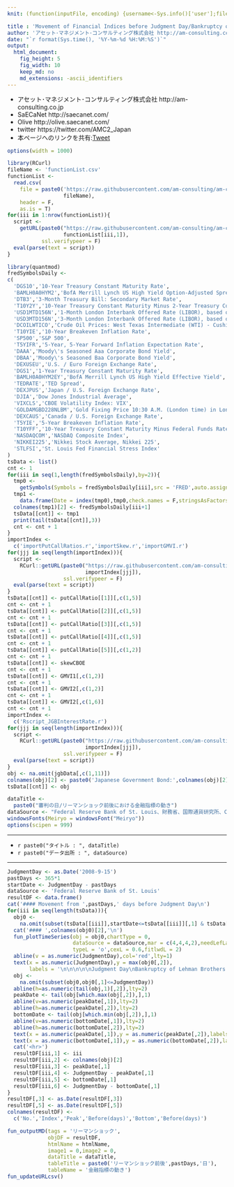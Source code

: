 ```yaml
---
knit: (function(inputFile, encoding) {username<-Sys.info()['user'];fileName<-'defaultPath.csv';pathToFile <-paste0('C:/Users/', username,'/Desktop/pathToCSV/');setwd(pathToFile);buf0<-read.csv(fileName,header = F,skip = 0,stringsAsFactor = F,check.names = F,fileEncoding = 'utf-8');timeStamp<-format(Sys.time(),'%Y%m%d%H%M%S');htmlName<-'MovementOfFinancialIndicesBeforeJudgmentDay';rmarkdown::render(inputFile, encoding = encoding, output_file = paste0('C:/Users/',username,buf0[2,1],'charts/','am-consulting.co.jp-',htmlName,'.html')) })

title : 'Movement of Financial Indices before Judgment Day/Bankruptcy of Lehman Brothers'
author: 'アセット･マネジメント･コンサルティング株式会社 http://am-consulting.co.jp'
date: "`r format(Sys.time(), '%Y-%m-%d %H:%M:%S')`"
output: 
  html_document:
    fig_height: 5
    fig_width: 10
    keep_md: no
    md_extensions: -ascii_identifiers 
---
```

<link href="http://knowledgevault.saecanet.com/components/rmarkdown-html.css" rel="stylesheet">
<script src="http://knowledgevault.saecanet.com/components/JavascriptCode.js"></script>
<style>.main-container {max-width : 1000px;}</style>

- アセット･マネジメント･コンサルティング株式会社 http://am-consulting.co.jp
- SaECaNet http://saecanet.com/
- Olive http://olive.saecanet.com/
- twitter https://twitter.com/AMC2_Japan
- 本ページへのリンクを共有:<a href="https://twitter.com/share" class="twitter-share-button" data-via="AMC2_Japan" data-size="large">Tweet</a> <script>!function(d,s,id){var js,fjs=d.getElementsByTagName(s)[0],p=/^http:/.test(d.location)?'http':'https';if(!d.getElementById(id)){js=d.createElement(s);js.id=id;js.src=p+'://platform.twitter.com/widgets.js';fjs.parentNode.insertBefore(js,fjs);}}(document, 'script', 'twitter-wjs');</script>

```r
options(width = 1000)
```

```r
library(RCurl)
fileName <- 'functionList.csv'
functionList <-
  read.csv(
    file = paste0('https://raw.githubusercontent.com/am-consulting/am-consulting.github.io/master/csv/',
                  fileName),
    header = F,
    as.is = T)
for(iii in 1:nrow(functionList)){
  script <- 
    getURL(paste0("https://raw.githubusercontent.com/am-consulting/am-consulting.github.io/master/", 
                  functionList[iii,1]),
           ssl.verifypeer = F)
  eval(parse(text = script))
}
```

```r
library(quantmod)
fredSymbolsDaily <- 
c(
  'DGS10','10-Year Treasury Constant Maturity Rate',
  'BAMLH0A0HYM2','BofA Merrill Lynch US High Yield Option-Adjusted Spread',
  'DTB3','3-Month Treasury Bill: Secondary Market Rate',
  'T10Y2Y','10-Year Treasury Constant Maturity Minus 2-Year Treasury Constant Maturity',
  'USD1MTD156N','1-Month London Interbank Offered Rate (LIBOR), based on U.S. Dollar',
  'USD3MTD156N','3-Month London Interbank Offered Rate (LIBOR), based on U.S. Dollar',
  'DCOILWTICO','Crude Oil Prices: West Texas Intermediate (WTI) - Cushing, Oklahoma',
  'T10YIE','10-Year Breakeven Inflation Rate',
  'SP500','S&P 500',
  'T5YIFR','5-Year, 5-Year Forward Inflation Expectation Rate',
  'DAAA','Moody\'s Seasoned Aaa Corporate Bond Yield',
  'DBAA','Moody\'s Seasoned Baa Corporate Bond Yield',
  'DEXUSEU','U.S. / Euro Foreign Exchange Rate',
  'DGS1','1-Year Treasury Constant Maturity Rate',
  'BAMLH0A0HYM2EY','BofA Merrill Lynch US High Yield Effective Yield',
  'TEDRATE','TED Spread',
  'DEXJPUS','Japan / U.S. Foreign Exchange Rate',
  'DJIA','Dow Jones Industrial Average',
  'VIXCLS','CBOE Volatility Index: VIX',
  'GOLDAMGBD228NLBM','Gold Fixing Price 10:30 A.M. (London time) in London Bullion Market, based in U.S. Dollars',
  'DEXCAUS','Canada / U.S. Foreign Exchange Rate',
  'T5YIE','5-Year Breakeven Inflation Rate',
  'T10YFF','10-Year Treasury Constant Maturity Minus Federal Funds Rate',
  'NASDAQCOM','NASDAQ Composite Index',
  'NIKKEI225','Nikkei Stock Average, Nikkei 225',
  'STLFSI','St. Louis Fed Financial Stress Index'
)
tsData <- list()
cnt <- 1
for(iii in seq(1,length(fredSymbolsDaily),by=2)){
  tmp0 <- 
    getSymbols(Symbols = fredSymbolsDaily[iii],src = 'FRED',auto.assign = F)
  tmp1 <-
    data.frame(Date = index(tmp0),tmp0,check.names = F,stringsAsFactors = F,row.names = NULL)
  colnames(tmp1)[2] <- fredSymbolsDaily[iii+1]
  tsData[[cnt]] <- tmp1
  print(tail(tsData[[cnt]],3))
  cnt <- cnt + 1
}
importIndex <- 
  c('importPutCallRatios.r','importSkew.r','importGMVI.r')
for(jjj in seq(length(importIndex))){
  script <- 
    RCurl::getURL(paste0("https://raw.githubusercontent.com/am-consulting/am-consulting.github.io/master/", 
                         importIndex[jjj]),
                  ssl.verifypeer = F)
  eval(parse(text = script))
}
tsData[[cnt]] <- putCallRatio[[1]][,c(1,5)]
cnt <- cnt + 1
tsData[[cnt]] <- putCallRatio[[2]][,c(1,5)]
cnt <- cnt + 1
tsData[[cnt]] <- putCallRatio[[3]][,c(1,5)]
cnt <- cnt + 1
tsData[[cnt]] <- putCallRatio[[4]][,c(1,5)]
cnt <- cnt + 1
tsData[[cnt]] <- putCallRatio[[5]][,c(1,2)]
cnt <- cnt + 1
tsData[[cnt]] <- skewCBOE
cnt <- cnt + 1
tsData[[cnt]] <- GMVI1[,c(1,2)]
cnt <- cnt + 1
tsData[[cnt]] <- GMVI2[,c(1,2)]
cnt <- cnt + 1
tsData[[cnt]] <- GMVI2[,c(1,6)]
cnt <- cnt + 1
importIndex <- 
  c('Rscript_JGBInterestRate.r')
for(jjj in seq(length(importIndex))){
  script <- 
    RCurl::getURL(paste0("https://raw.githubusercontent.com/am-consulting/Rscript/master/", 
                         importIndex[jjj]),
                  ssl.verifypeer = F)
  eval(parse(text = script))
}
obj <- na.omit(jgbData[,c(1,11)])
colnames(obj)[2] <- paste0('Japanese Government Bond:',colnames(obj)[2])
tsData[[cnt]] <- obj
```

```r
dataTitle <- 
  paste0("審判の日/リーマンショック前後における金融指標の動き")
dataSource <- "Federal Reserve Bank of St. Louis、財務省、国際通貨研究所、Chicago Board Options Exchange"
windowsFonts(Meiryo = windowsFont("Meiryo"))
options(scipen = 999)
```

***

- `r paste0("タイトル : ", dataTitle)`
- `r paste0("データ出所 : ", dataSource)`

***

```r
JudgmentDay <- as.Date('2008-9-15')
pastDays <- 365*1
startDate <- JudgmentDay - pastDays
dataSource <- 'Federal Reserve Bank of St. Louis'
resultDF <- data.frame()
cat('#### Movement from ',pastDays,' days before Judgment Day\n')
for(iii in seq(length(tsData))){
  obj0 <- 
    na.omit(subset(tsData[[iii]],startDate<=tsData[[iii]][,1] & tsData[[iii]][,1]<=(JudgmentDay+pastDays)))
  cat('#### ',colnames(obj0)[2],'\n')
  fun_plotTimeSeries(obj = obj0,chartType = 0,
                     dataSource = dataSource,mar = c(4,4,4,2),needLefLab = 0,fitLcolor = 2,
                     typeL = 'o',cexL = 0.6,fitlwdL = 2)
  abline(v = as.numeric(JudgmentDay),col='red',lty=1)
  text(x = as.numeric(JudgmentDay),y = max(obj0[,2]),
       labels = '\n\n\n\n\nJudgment Day\nBankruptcy of Lehman Brothers',pos = 4,col='red')
  obj <- 
    na.omit(subset(obj0,obj0[,1]<=JudgmentDay))
  abline(h=as.numeric(tail(obj,1)[,2]),lty=2)
  peakDate <- tail(obj[which.max(obj[,2]),],1)
  abline(v=as.numeric(peakDate[,1]),lty=2)
  abline(h=as.numeric(peakDate[,2]),lty=2)
  bottomDate <- tail(obj[which.min(obj[,2]),],1)
  abline(v=as.numeric(bottomDate[,1]),lty=2)
  abline(h=as.numeric(bottomDate[,2]),lty=2)
  text(x = as.numeric(peakDate[,1]),y = as.numeric(peakDate[,2]),labels = paste0('\n\nPeak'),pos = 2)
  text(x = as.numeric(bottomDate[,1]),y = as.numeric(bottomDate[,2]),labels = paste0('Bottom\n\n'),adj = 5,pos = 2)
  cat('<hr>')
  resultDF[iii,1] <- iii
  resultDF[iii,2] <- colnames(obj)[2]
  resultDF[iii,3] <- peakDate[,1]
  resultDF[iii,4] <- JudgmentDay - peakDate[,1]
  resultDF[iii,5] <- bottomDate[,1]
  resultDF[iii,6] <- JudgmentDay - bottomDate[,1]
}
resultDF[,3] <- as.Date(resultDF[,3])
resultDF[,5] <- as.Date(resultDF[,5])
colnames(resultDF) <- 
  c('No.','Index','Peak','Before(days)','Bottom','Before(days)')
```

```r
fun_outputMD(tags = 'リーマンショック',
             objDF = resultDF,
             htmlName = htmlName,
             image1 = 0,image2 = 0,
             dataTitle = dataTitle,
             tableTitle = paste0('リーマンショック前後',pastDays,'日'),
             tableName = '金融指標の動き')
fun_updateURLcsv()
```

<script>MakeNegative();</script>
<script>
  (function(i,s,o,g,r,a,m){i['GoogleAnalyticsObject']=r;i[r]=i[r]||function(){
  (i[r].q=i[r].q||[]).push(arguments)},i[r].l=1*new Date();a=s.createElement(o),
  m=s.getElementsByTagName(o)[0];a.async=1;a.src=g;m.parentNode.insertBefore(a,m)
  })(window,document,'script','https://www.google-analytics.com/analytics.js','ga');

  ga('create', 'UA-3077339-5', 'auto');
  ga('send', 'pageview');

</script>

